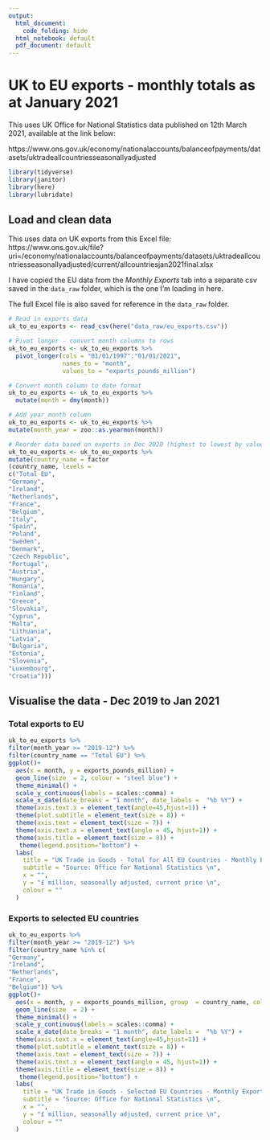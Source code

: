 ```yaml
---
output:
  html_document:
    code_folding: hide
  html_notebook: default
  pdf_document: default
---
```

# UK to EU exports - monthly totals as at January 2021

This uses UK Office for National Statistics data published on  12th March 2021, available at the link below:

https://www.ons.gov.uk/economy/nationalaccounts/balanceofpayments/datasets/uktradeallcountriesseasonallyadjusted


```r
library(tidyverse)
library(janitor)
library(here)
library(lubridate)


```


## Load and clean data

This uses data on UK exports from this Excel file:
https://www.ons.gov.uk/file?uri=/economy/nationalaccounts/balanceofpayments/datasets/uktradeallcountriesseasonallyadjusted/current/allcountriesjan2021final.xlsx

I have copied the EU data from the *Monthly Exports* tab into a separate csv saved in the `data_raw` folder, which is the one I'm loading in here.

The full Excel file is also saved for reference in the `data_raw` folder.

```r
# Read in exports data
uk_to_eu_exports <- read_csv(here("data_raw/eu_exports.csv"))

# Pivot longer - convert month columns to rows
uk_to_eu_exports <- uk_to_eu_exports %>% 
  pivot_longer(cols = "01/01/1997":"01/01/2021",
               names_to = "month",
               values_to = "exports_pounds_million")

# Convert month column to date format
uk_to_eu_exports <- uk_to_eu_exports %>% 
  mutate(month = dmy(month))

# Add year_month column
uk_to_eu_exports <- uk_to_eu_exports %>%
mutate(month_year = zoo::as.yearmon(month))

# Reorder data based on exports in Dec 2020 (highest to lowest by value)
uk_to_eu_exports <- uk_to_eu_exports %>%
mutate(country_name = factor
(country_name, levels =
c("Total EU",
"Germany",
"Ireland",
"Netherlands",
"France",
"Belgium",
"Italy",
"Spain",
"Poland",
"Sweden",
"Denmark",
"Czech Republic",
"Portugal",
"Austria",
"Hungary",
"Romania",
"Finland",
"Greece",
"Slovakia",
"Cyprus",
"Malta",
"Lithuania",
"Latvia",
"Bulgaria",
"Estonia",
"Slovenia",
"Luxembourg",
"Croatia"))) 
```



## Visualise the data - Dec 2019 to Jan 2021

### Total exports to EU
```r
uk_to_eu_exports %>% 
filter(month_year >= "2019-12") %>% 
filter(country_name == "Total EU") %>% 
ggplot()+
  aes(x = month, y = exports_pounds_million) +
  geom_line(size  = 2, colour = "steel blue") +
  theme_minimal() + 
  scale_y_continuous(labels = scales::comma) +
  scale_x_date(date_breaks = "1 month", date_labels =  "%b %Y") +
  theme(axis.text.x = element_text(angle=45,hjust=1)) +
  theme(plot.subtitle = element_text(size = 8)) +
  theme(axis.text = element_text(size = 7)) +
  theme(axis.text.x = element_text(angle = 45, hjust=1)) +
  theme(axis.title = element_text(size = 8)) +
   theme(legend.position="bottom") +
  labs(
    title = "UK Trade in Goods - Total for All EU Countries - Monthly Exports",
    subtitle = "Source: Office for National Statistics \n",
    x = "",
    y = "£ million, seasonally adjusted, current price \n",
    colour = ""
  ) 


```


### Exports to selected EU countries
```r
uk_to_eu_exports %>% 
filter(month_year >= "2019-12") %>% 
filter(country_name %in% c(
"Germany",
"Ireland",
"Netherlands",
"France",
"Belgium")) %>% 
ggplot()+
  aes(x = month, y = exports_pounds_million, group  = country_name, colour = country_name) +
  geom_line(size  = 2) +
  theme_minimal() + 
  scale_y_continuous(labels = scales::comma) +
  scale_x_date(date_breaks = "1 month", date_labels =  "%b %Y") +
  theme(axis.text.x = element_text(angle=45,hjust=1)) +
  theme(plot.subtitle = element_text(size = 8)) +
  theme(axis.text = element_text(size = 7)) +
  theme(axis.text.x = element_text(angle = 45, hjust=1)) +
  theme(axis.title = element_text(size = 8)) +
   theme(legend.position="bottom") +
  labs(
    title = "UK Trade in Goods - Selected EU Countries - Monthly Exports",
    subtitle = "Source: Office for National Statistics \n",
    x = "",
    y = "£ million, seasonally adjusted, current price \n",
    colour = ""
  ) 


```

